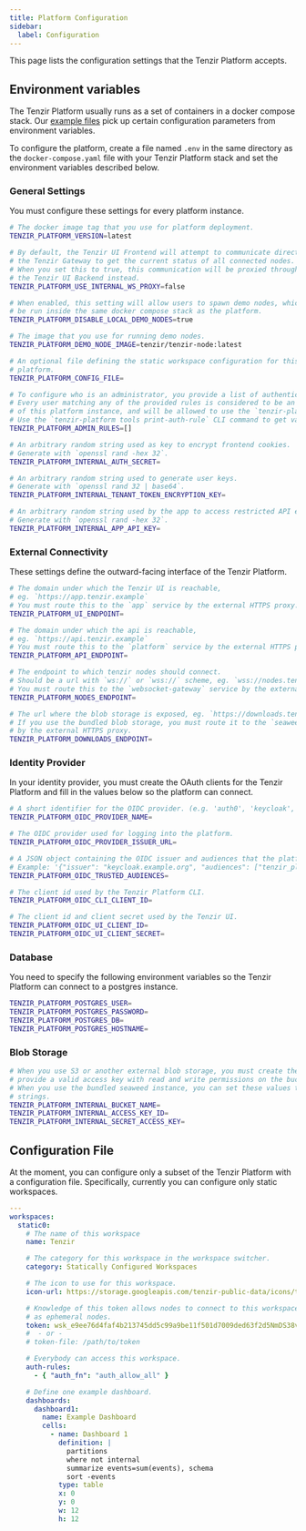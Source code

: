 ```yaml
---
title: Platform Configuration
sidebar:
  label: Configuration
---
```


This page lists the configuration settings that the Tenzir Platform accepts.

## Environment variables

The Tenzir Platform usually runs as a set of containers in a docker compose
stack. Our [example files](https://github.com/tenzir/platform/tree/main/examples)
pick up certain configuration parameters from environment variables.

To configure the platform, create a file named `.env` in the same directory
as the `docker-compose.yaml` file with your Tenzir Platform stack and set
the environment variables described below.

### General Settings

You must configure these settings for every platform instance.

```sh
# The docker image tag that you use for platform deployment.
TENZIR_PLATFORM_VERSION=latest

# By default, the Tenzir UI Frontend will attempt to communicate directly with
# the Tenzir Gateway to get the current status of all connected nodes.
# When you set this to true, this communication will be proxied through
# the Tenzir UI Backend instead.
TENZIR_PLATFORM_USE_INTERNAL_WS_PROXY=false

# When enabled, this setting will allow users to spawn demo nodes, which will
# be run inside the same docker compose stack as the platform.
TENZIR_PLATFORM_DISABLE_LOCAL_DEMO_NODES=true

# The image that you use for running demo nodes.
TENZIR_PLATFORM_DEMO_NODE_IMAGE=tenzir/tenzir-node:latest

# An optional file defining the static workspace configuration for this
# platform.
TENZIR_PLATFORM_CONFIG_FILE=

# To configure who is an administrator, you provide a list of authentication rules.
# Every user matching any of the provided rules is considered to be an administrator
# of this platform instance, and will be allowed to use the `tenzir-platform admin` CLI commands.
# Use the `tenzir-platform tools print-auth-rule` CLI command to get valid rules to insert here.
TENZIR_PLATFORM_ADMIN_RULES=[]

# An arbitrary random string used as key to encrypt frontend cookies.
# Generate with `openssl rand -hex 32`.
TENZIR_PLATFORM_INTERNAL_AUTH_SECRET=

# An arbitrary random string used to generate user keys.
# Generate with `openssl rand 32 | base64`.
TENZIR_PLATFORM_INTERNAL_TENANT_TOKEN_ENCRYPTION_KEY=

# An arbitrary random string used by the app to access restricted API endpoints.
# Generate with `openssl rand -hex 32`.
TENZIR_PLATFORM_INTERNAL_APP_API_KEY=
```

### External Connectivity

These settings define the outward-facing interface of the Tenzir Platform.

```sh
# The domain under which the Tenzir UI is reachable,
# eg. `https://app.tenzir.example`
# You must route this to the `app` service by the external HTTPS proxy.
TENZIR_PLATFORM_UI_ENDPOINT=

# The domain under which the api is reachable,
# eg. `https://api.tenzir.example`
# You must route this to the `platform` service by the external HTTPS proxy.
TENZIR_PLATFORM_API_ENDPOINT=

# The endpoint to which tenzir nodes should connect.
# Should be a url with `ws://` or `wss://` scheme, eg. `wss://nodes.tenzir.example`.
# You must route this to the `websocket-gateway` service by the external HTTPS proxy.
TENZIR_PLATFORM_NODES_ENDPOINT=

# The url where the blob storage is exposed, eg. `https://downloads.tenzir.example`.
# If you use the bundled blob storage, you must route it to the `seaweed` service
# by the external HTTPS proxy.
TENZIR_PLATFORM_DOWNLOADS_ENDPOINT=
```

### Identity Provider

In your identity provider, you must create the OAuth clients for the
Tenzir Platform and fill in the values below so the platform can connect.

```sh
# A short identifier for the OIDC provider. (e.g. 'auth0', 'keycloak', ...)
TENZIR_PLATFORM_OIDC_PROVIDER_NAME=

# The OIDC provider used for logging into the platform.
TENZIR_PLATFORM_OIDC_PROVIDER_ISSUER_URL=

# A JSON object containing the OIDC issuer and audiences that the platform should accept.
# Example: '{"issuer": "keycloak.example.org", "audiences": ["tenzir_platform"]}'
TENZIR_PLATFORM_OIDC_TRUSTED_AUDIENCES=

# The client id used by the Tenzir Platform CLI.
TENZIR_PLATFORM_OIDC_CLI_CLIENT_ID=

# The client id and client secret used by the Tenzir UI.
TENZIR_PLATFORM_OIDC_UI_CLIENT_ID=
TENZIR_PLATFORM_OIDC_UI_CLIENT_SECRET=
```

### Database

You need to specify the following environment variables so the Tenzir Platform can connect
to a postgres instance.

```sh
TENZIR_PLATFORM_POSTGRES_USER=
TENZIR_PLATFORM_POSTGRES_PASSWORD=
TENZIR_PLATFORM_POSTGRES_DB=
TENZIR_PLATFORM_POSTGRES_HOSTNAME=
```

### Blob Storage

```sh
# When you use S3 or another external blob storage, you must create the bucket and
# provide a valid access key with read and write permissions on the bucket.
# When you use the bundled seaweed instance, you can set these values to arbitrary
# strings.
TENZIR_PLATFORM_INTERNAL_BUCKET_NAME=
TENZIR_PLATFORM_INTERNAL_ACCESS_KEY_ID=
TENZIR_PLATFORM_INTERNAL_SECRET_ACCESS_KEY=
```

## Configuration File

At the moment, you can configure only a subset of the Tenzir Platform with
a configuration file. Specifically, currently you can configure only static
workspaces.

```yaml
---
workspaces:
  static0:
    # The name of this workspace
    name: Tenzir

    # The category for this workspace in the workspace switcher.
    category: Statically Configured Workspaces

    # The icon to use for this workspace.
    icon-url: https://storage.googleapis.com/tenzir-public-data/icons/tenzir-logo-square.svg

    # Knowledge of this token allows nodes to connect to this workspace
    # as ephemeral nodes.
    token: wsk_e9ee76d4faf4b213745dd5c99a9be11f501d7009ded63f2d5NmDS38vXR
    #  - or -
    # token-file: /path/to/token

    # Everybody can access this workspace.
    auth-rules:
      - { "auth_fn": "auth_allow_all" }

    # Define one example dashboard.
    dashboards:
      dashboard1:
        name: Example Dashboard
        cells:
          - name: Dashboard 1
            definition: |
              partitions
              where not internal
              summarize events=sum(events), schema
              sort -events
            type: table
            x: 0
            y: 0
            w: 12
            h: 12
```
